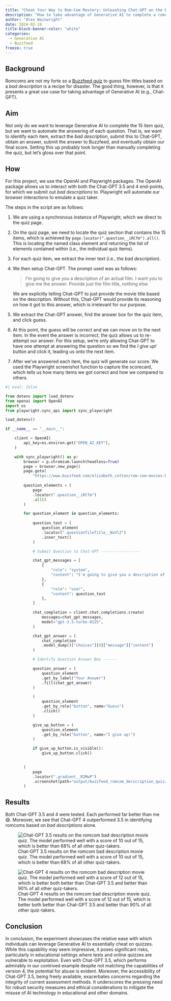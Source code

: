 ```yaml
---
title: "Cheat Your Way to Rom-Com Mastery: Unleashing Chat-GPT on the Buzzfeed Quiz"
description: "How to take advantage of Generative AI to complete a romcom quiz."
author: "Alex Wainwright"
date: 2024-02-18
title-block-banner-color: "white"
categories:
  - Generative AI
  - Buzzfeed
freeze: true
---
```


## Background

Romcoms are not my forte so a [Buzzfeed quiz](https://www.buzzfeed.com/elizabeth_cotton/rom-com-movies-bad-descriptions-quiz) to guess film titles based on a *bad description* is a recipe for disaster. The good thing, however, is that it presents a great use case for taking advantage of Generative AI (e.g., Chat-GPT).

## Aim

Not only do we want to leverage Generative AI to complete the 15 item quiz, but we want to automate the answering of each question. That is, we want to identify each item, extract the *bad description*, submit this to Chat-GPT, obtain an answer, submit the answer to Buzzfeed, and eventually obtain our final score. Setting this up probably took longer than manually completing the quiz, but let's gloss over that point.

## How

For this project, we use the OpenAI and Playwright packages. The OpenAI package allows us to interact with both the Chat-GPT 3.5 and 4 end-points, for which we submit out *bad descriptions* to. Playwright will automate our browser interactions to emulate a quiz taker.

The steps in the script are as follows:

1.  We are using a synchronous instance of Playwright, which we direct to the quiz page.

2.  On the quiz page, we need to locate the quiz section that contains the 15 items, which is achieved by `page.locator(".question__iRCfm").all()`. This is locating the named class element and returning the list of elements contained within (i.e., the individual quiz items).

3.  For each quiz item, we extract the inner text (i.e., the *bad description*).

4.  We then setup Chat-GPT. The prompt used was as follows:

    > I'm going to give you a description of an actual film. I want you to give me the answer. Provide just the film title, nothing else.

    We are explicitly telling Chat-GPT to just provide the movie title based on the description. Without this, Chat-GPT would provide its reasoning on how it got to this answer, which is irrelevant for our purpose.

5.  We extract the Chat-GPT answer, find the answer box for the quiz item, and click guess.

6.  At this point, the guess will be correct and we can move on to the next item. In the event the answer is incorrect, the quiz allows us to re-attempt our answer. For this setup, we're only allowing Chat-GPT to have one attempt at answering the question so we find the *I give up!* button and click it, leading us onto the next item.

7.  After we've answered each item, the quiz will generate our score. We used the Playwright screenshot function to capture the scorecard, which tells us how many items we got correct and how we compared to others.

```python

#| eval: false

from dotenv import load_dotenv
from openai import OpenAI
import os
from playwright.sync_api import sync_playwright

load_dotenv()

if __name__ == "__main__":

    client = OpenAI(
        api_key=os.environ.get("OPEN_AI_KEY"),
    )

    with sync_playwright() as p:
        browser = p.chromium.launch(headless=True)
        page = browser.new_page()
        page.goto(
            "https://www.buzzfeed.com/elizabeth_cotton/rom-com-movies-bad-descriptions-quiz")
        
        question_elements = (
            page
            .locator(".question__iRCfm")
            .all()
        )

        for question_element in question_elements:
            
            question_text = (
                question_element
                .locator(".questionTileTitle__NxVlZ")
                .inner_text()
            )

            # Submit Question to Chat-GPT -----------------

            chat_gpt_messages = [
                {
                    "role": "system",
                    "content": "I'm going to give you a description of an actual film. I want you to give me the answer. Provide just the film title, nothing else.",
                },
                {
                    "role": "user",
                    "content": question_text
                },
            ]

            chat_completion = client.chat.completions.create(
                messages=chat_gpt_messages,
                model="gpt-3.5-turbo-0125",
            )

            chat_gpt_answer = (
                chat_completion
                .model_dump()["choices"][0]["message"]["content"]
            )

            # Identify Question Answer Box ------

            question_answer = (
                question_element
                .get_by_label("Your Answer")
                .fill(chat_gpt_answer)
            )

            (
                question_element
                .get_by_role("button", name="Guess")
                .click()
            )

            give_up_button = (
                question_element
                .get_by_role("button", name="I give up!")
            )

            if give_up_button.is_visible():
                give_up_button.click()

        
        (
            page
            .locator(".gradient__R2MwP")
            .screenshot(path="output/buzzfeed_romcom_decscription_quiz/chat_gpt_3_scorecard.png")
        )

```

## Results

Both Chat-GPT 3.5 and 4 were tested. Each performed far better than me 😅. Moreover, we see that Chat-GPT 4 outperformed 3.5 in identifying romcoms based on *bad descriptions* alone.

![Chat-GPT 3.5 results on the romcom bad description movie quiz. The model performed well with a score of 10 out of 15, which is better than 68% of all other quiz-takers.](quiz_screenshots/chat_gpt_3_scorecard.png){fig-align="center"}

![Chat-GPT 4 results on the romcom bad description movie quiz. The model performed well with a score of 12 out of 15, which is better both better than Chat-GPT 3.5 and better than 90% of all other quiz-takers.](quiz_screenshots/chat_gpt_4_scorecard.png){fig-align="center"}

## Conclusion

In conclusion, the experiment showcases the relative ease with which individuals can leverage Generative AI to essentially cheat on quizzes. While this capability may seem impressive, it poses significant risks, particularly in educational settings where tests and online quizzes are vulnerable to exploitation. Even with Chat-GPT 3.5, which performs admirably in our contrived example despite not matching the capabilities of version 4, the potential for abuse is evident. Moreover, the accessibility of Chat-GPT 3.5, being freely available, exacerbates concerns regarding the integrity of current assessment methods. It underscores the pressing need for robust security measures and ethical considerations to mitigate the misuse of AI technology in educational and other domains.
